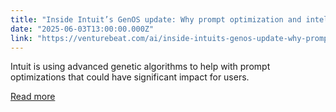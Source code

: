 ```yaml
---
title: "Inside Intuit’s GenOS update: Why prompt optimization and intelligent data cognition are critical to enterprise agentic AI success"
date: "2025-06-03T13:00:00.000Z"
link: "https://venturebeat.com/ai/inside-intuits-genos-update-why-prompt-optimization-and-intelligent-data-cognition-are-critical-to-enterprise-agentic-ai-success/"
---
```


Intuit is using advanced genetic algorithms to help with prompt optimizations that could have significant impact for users.

[Read more](https://venturebeat.com/ai/inside-intuits-genos-update-why-prompt-optimization-and-intelligent-data-cognition-are-critical-to-enterprise-agentic-ai-success/)
